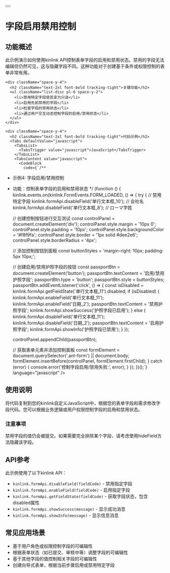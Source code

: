 
<div className="container py-6 lg:py-10">
  <div className="flex items-center gap-4 mb-8">
    <Link href="/examples">
      <Button variant="outline" size="icon">
        <ArrowLeft className="h-4 w-4" />
      </Button>
    </Link>
    <h1 className="text-3xl font-bold tracking-tight">字段启用禁用控制</h1>
  </div>

  <div className="my-8 space-y-6">
    <div className="space-y-4">
      <h2 className="text-2xl font-bold tracking-tight">功能概述</h2>
      <div>
        此示例演示如何使用kinlink
        API控制表单字段的启用和禁用状态。禁用的字段无法编辑但仍然可见，这与隐藏字段不同。这种功能对于创建基于条件或权限控制的表单非常有用。
      </div>
    </div>

    <div className="space-y-4">
      <h2 className="text-2xl font-bold tracking-tight">关键功能</h2>
      <ul className="list-disc pl-6 space-y-2">
        <li>禁用特定字段使其变为只读</li>
        <li>启用先前禁用的字段</li>
        <li>检查字段的禁用状态</li>
        <li>通过用户交互动态控制字段的启用/禁用状态</li>
      </ul>
    </div>

    <div className="space-y-4">
      <h2 className="text-2xl font-bold tracking-tight">代码示例</h2>
      <Tabs defaultValue="javascript">
        <TabsList>
          <TabsTrigger value="javascript">JavaScript</TabsTrigger>
        </TabsList>
        <TabsContent value="javascript">
          <CodeBlock 
            code={`/**
 * 示例4: 字段启用/禁用控制
 * 功能：控制表单字段的启用和禁用状态
 */
(function () {
  kinlink.events.on(kinlink.FormEvents.FORM_LOADED, () => {
    try {
      // 禁用特定字段
      kinlink.formApi.disableField('单行文本框_10'); // 会社名
      kinlink.formApi.disableField('单行文本框_8'); // ローマ字姓

      // 创建控制按钮进行交互测试
      const controlPanel = document.createElement('div');
      controlPanel.style.margin = '10px 0';
      controlPanel.style.padding = '10px';
      controlPanel.style.backgroundColor = '#f8f9fa';
      controlPanel.style.border = '1px solid #dee2e6';
      controlPanel.style.borderRadius = '4px';

      // 添加控制按钮到面板
      const buttonStyles = 'margin-right: 10px; padding: 5px 10px;';

      // 创建启用/禁用护照字段的按钮
      const passportBtn = document.createElement('button');
      passportBtn.textContent = '启用/禁用护照字段';
      passportBtn.type = 'button';
      passportBtn.style = buttonStyles;
      passportBtn.addEventListener('click', () => {
        const isDisabled =
          kinlink.formApi.getFieldState('单行文本框_11').disabled;
        if (isDisabled) {
          kinlink.formApi.enableField('单行文本框_11');
          kinlink.formApi.enableField('日期_2');
          passportBtn.textContent = '禁用护照字段';
          kinlink.formApi.showSuccess('护照字段已启用');
        } else {
          kinlink.formApi.disableField('单行文本框_11');
          kinlink.formApi.disableField('日期_2');
          passportBtn.textContent = '启用护照字段';
          kinlink.formApi.showInfo('护照字段已禁用');
        }
      });

      controlPanel.appendChild(passportBtn);

      // 获取表单元素并添加控制面板
      const formElement = document.querySelector('.ant-form') || document.body;
      formElement.insertBefore(controlPanel, formElement.firstChild);
    } catch (error) {
      console.error('控制字段启用/禁用失败:', error);
    }
  });
})();`} 
            language="javascript" 
          />
        </TabsContent>
      </Tabs>
    </div>

    <div className="space-y-4">
      <h2 className="text-2xl font-bold tracking-tight">使用说明</h2>
      <div>
        将代码复制到您的kinlink自定义JavaScript中，根据您的表单字段和需求修改字段代码。您可以根据业务逻辑或用户权限控制字段的启用和禁用状态。
      </div>
      <div className="p-4 border rounded-md bg-yellow-50 border-yellow-200">
        <h3 className="font-semibold text-yellow-800">注意事项</h3>
        <div className="text-yellow-800">
          禁用字段的值仍会被提交。如果需要完全排除某个字段，请考虑使用hideField方法隐藏该字段。
        </div>
      </div>
    </div>

    <div className="space-y-4">
      <h2 className="text-2xl font-bold tracking-tight">API参考</h2>
      <div>此示例使用了以下kinlink API：</div>
      <ul className="list-disc pl-6 space-y-2">
        <li>
          <code>kinlink.formApi.disableField(fieldCode)</code> -
          禁用指定字段
        </li>
        <li>
          <code>kinlink.formApi.enableField(fieldCode)</code> - 启用指定字段
        </li>
        <li>
          <code>kinlink.formApi.getFieldState(fieldCode)</code> -
          获取字段状态，包含disabled属性
        </li>
        <li>
          <code>kinlink.formApi.showSuccess(message)</code> - 显示成功消息
        </li>
        <li>
          <code>kinlink.formApi.showInfo(message)</code> - 显示信息消息
        </li>
      </ul>
    </div>

    <div className="space-y-4">
      <h2 className="text-2xl font-bold tracking-tight">常见应用场景</h2>
      <ul className="list-disc pl-6 space-y-2">
        <li>基于用户角色或权限控制字段的可编辑性</li>
        <li>根据表单状态（如已提交、审核中等）调整字段的可编辑性</li>
        <li>基于其他字段的值控制相关字段的可编辑性</li>
        <li>创建向导式表单，根据当前步骤启用或禁用特定字段</li>
      </ul>
    </div>
  </div>
</div> 